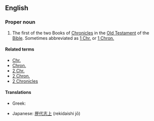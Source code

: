 {{book of the Bible|Books of Chronicles}}

==English==
===Proper noun===
{{en-proper noun}}
# {{biblical}} The first of the two Books of [[Chronicles]] in the [[Old Testament]] of the [[Bible]]. Sometimes abbreviated as [[1 Chr.]] or [[1 Chron.]]

====Related terms====
*[[Chr.]]
*[[Chron.]]
*[[2 Chr.]]
*[[2 Chron.]]
*[[2 Chronicles]]

====Translations====
{{trans-top|book of the Bible}}
*Greek: {{t-|el|Α' Παραλειπομένων||tr=A Paraleipoménon}}
{{trans-mid}}
*Japanese: [[歴代志上]] (rekidaishi jō)
{{trans-bottom}}
